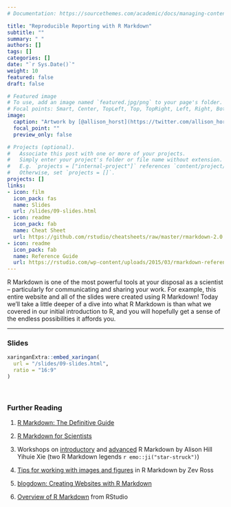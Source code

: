 ```yaml
---
# Documentation: https://sourcethemes.com/academic/docs/managing-content/

title: "Reproducible Reporting with R Markdown"
subtitle: ""
summary: " "
authors: []
tags: []
categories: []
date: "`r Sys.Date()`"
weight: 10
featured: false
draft: false

# Featured image
# To use, add an image named `featured.jpg/png` to your page's folder.
# Focal points: Smart, Center, TopLeft, Top, TopRight, Left, Right, BottomLeft, Bottom, BottomRight.
image:
  caption: "Artwork by [@allison_horst](https://twitter.com/allison_horst)"
  focal_point: ""
  preview_only: false

# Projects (optional).
#   Associate this post with one or more of your projects.
#   Simply enter your project's folder or file name without extension.
#   E.g. `projects = ["internal-project"]` references `content/project/deep-learning/index.md`.
#   Otherwise, set `projects = []`.
projects: []
links:
- icon: film
  icon_pack: fas
  name: Slides
  url: /slides/09-slides.html
- icon: readme
  icon_pack: fab
  name: Cheat Sheet
  url: https://github.com/rstudio/cheatsheets/raw/master/rmarkdown-2.0.pdf
- icon: readme
  icon_pack: fab
  name: Reference Guide
  url: https://rstudio.com/wp-content/uploads/2015/03/rmarkdown-reference.pdf
---
```


R Markdown is one of the most powerful tools at your disposal as a scientist -- particularly for communicating and sharing your work. For example, this entire website and all of the slides were created using R Markdown! Today we'll take a little deeper of a dive into what R Markdown is than what we covered in our initial introduction to R, and you will hopefully get a sense of the endless possibilities it affords you. 

***

### Slides

```r
xaringanExtra::embed_xaringan(
  url = "/slides/09-slides.html",
  ratio = "16:9"
)
```

<br>

### Further Reading

:::book
1. [R Markdown: The Definitive Guide](https://bookdown.org/yihui/rmarkdown/)

2. [R Markdown for Scientists](https://rmd4sci.njtierney.com/)

3. Workshops on [introductory](https://rmd4medicine.netlify.app/) and [advanced](https://arm.rbind.io/) R Markdown by Alison Hill Yihuie Xie (two R Markdown legends `r emo::ji("star-struck")`)

4. [Tips for working with images and figures](http://zevross.com/blog/2017/06/19/tips-and-tricks-for-working-with-images-and-figures-in-r-markdown-documents/) in R Markdown by Zev Ross

5. [blogdown: Creating Websites with R Markdown](https://bookdown.org/yihui/blogdown/)

6. [Overview of R Markdown](https://rmarkdown.rstudio.com/lesson-1.html) from RStudio
:::
